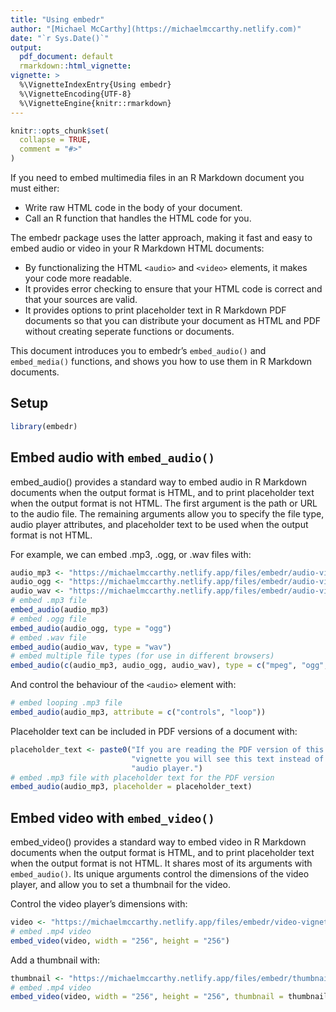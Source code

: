 ```yaml
---
title: "Using embedr"
author: "[Michael McCarthy](https://michaelmccarthy.netlify.com)"
date: "`r Sys.Date()`"
output:
  pdf_document: default
  rmarkdown::html_vignette:
vignette: >
  %\VignetteIndexEntry{Using embedr}
  %\VignetteEncoding{UTF-8}
  %\VignetteEngine{knitr::rmarkdown}
---
```


```r
knitr::opts_chunk$set(
  collapse = TRUE,
  comment = "#>"
)
```

If you need to embed multimedia files in an R Markdown document you must either:

- Write raw HTML code in the body of your document.
- Call an R function that handles the HTML code for you.

The embedr package uses the latter approach, making it fast and easy to embed audio or video in your R Markdown HTML documents:

- By functionalizing the HTML `<audio>` and `<video>` elements, it makes your code more readable.
- It provides error checking to ensure that your HTML code is correct and that your sources are valid.
- It provides options to print placeholder text in R Markdown PDF documents so that you can distribute your document as HTML and PDF without creating seperate functions or documents.

This document introduces you to embedr's `embed_audio()` and `embed_media()` functions, and shows you how to use them in R Markdown documents. 

## Setup

```r
library(embedr)
```

## Embed audio with `embed_audio()`

embed_audio() provides a standard way to embed audio in R Markdown documents when the output format is HTML, and to print placeholder text when the output format is not HTML. The first argument is the path or URL to the audio file. The remaining arguments allow you to specify the file type, audio player attributes, and placeholder text to be used when the output format is not HTML.

For example, we can embed .mp3, .ogg, or .wav files with:

```r
audio_mp3 <- "https://michaelmccarthy.netlify.app/files/embedr/audio-vignette.mp3"
audio_ogg <- "https://michaelmccarthy.netlify.app/files/embedr/audio-vignette.ogg"
audio_wav <- "https://michaelmccarthy.netlify.app/files/embedr/audio-vignette.wav"
# embed .mp3 file
embed_audio(audio_mp3)
# embed .ogg file
embed_audio(audio_ogg, type = "ogg")
# embed .wav file
embed_audio(audio_wav, type = "wav")
# embed multiple file types (for use in different browsers)
embed_audio(c(audio_mp3, audio_ogg, audio_wav), type = c("mpeg", "ogg", "wav"))
```

And control the behaviour of the `<audio>` element with:

```r
# embed looping .mp3 file
embed_audio(audio_mp3, attribute = c("controls", "loop"))
```

Placeholder text can be included in PDF versions of a document with:

```r
placeholder_text <- paste0("If you are reading the PDF version of this ",
                           "vignette you will see this text instead of an ",
                           "audio player.")
# embed .mp3 file with placeholder text for the PDF version
embed_audio(audio_mp3, placeholder = placeholder_text)
```

## Embed video with `embed_video()`

embed_video() provides a standard way to embed video in R Markdown documents when the output format is HTML, and to print placeholder text when the output format is not HTML. It shares most of its arguments with `embed_audio()`. Its unique arguments control the dimensions of the video player, and allow you to set a thumbnail for the video.

Control the video player's dimensions with:

```r
video <- "https://michaelmccarthy.netlify.app/files/embedr/video-vignette.mp4"
# embed .mp4 video
embed_video(video, width = "256", height = "256")
```

Add a thumbnail with:

```r
thumbnail <- "https://michaelmccarthy.netlify.app/files/embedr/thumbnail-vignette.png"
# embed .mp4 video
embed_video(video, width = "256", height = "256", thumbnail = thumbnail)
```

